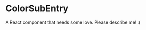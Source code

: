 
<Meta title="@flapjs/experimental/components/colorPane/ColorSubEntry"
    component={ColorSubEntry}/>

# ColorSubEntry

A React component that needs some love. Please describe me! :(

<Props of={ColorSubEntry}/>

